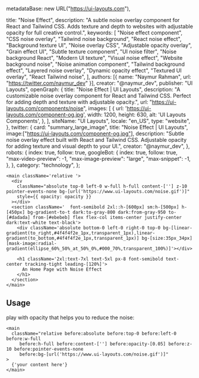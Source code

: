   metadataBase: new URL("https://ui-layouts.com"),

  title: "Noise Effect",
  description:
    "A subtle noise overlay component for React and Tailwind CSS. Adds texture and depth to websites with adjustable opacity for full creative control.",
  keywords: [
    "Noise effect component",
    "CSS noise overlay",
    "Tailwind noise background",
    "React noise effect",
    "Background texture UI",
    "Noise overlay CSS",
    "Adjustable opacity overlay",
    "Grain effect UI",
    "Subtle texture component",
    "UI noise filter",
    "Noise background React",
    "Modern UI texture",
    "Visual noise effect",
    "Website background noise",
    "Noise animation component",
    "Tailwind background effect",
    "Layered noise overlay",
    "Dynamic opacity effect",
    "Textured UI overlay",
    "React Tailwind noise",
  ],
  authors: [{ name: "Naymur Rahman", url: "https://twitter.com/naymur_dev" }],
  creator: "@naymur_dev",
  publisher: "UI Layouts",
  openGraph: {
    title: "Noise Effect | UI Layouts",
    description:
      "A customizable noise overlay component for React and Tailwind CSS. Perfect for adding depth and texture with adjustable opacity.",
    url: "https://ui-layouts.com/components/noise",
    images: [
      {
        url: 'https://ui-layouts.com/component-og.jpg',
        width: 1200,
        height: 630,
        alt: 'UI Layouts Components',
      },
    ],
    siteName: "UI Layouts",
    locale: "en_US",
    type: "website",
  },
  twitter: {
    card: "summary_large_image",
    title: "Noise Effect | UI Layouts",
    image:["https://ui-layouts.com/component-og.jpg"],
    description:
      "Subtle noise overlay effect built with React and Tailwind CSS. Adjustable opacity for adding texture and visual depth to your UI.",
    creator: "@naymur_dev",
  },
  robots: {
    index: true,
    follow: true,
    googleBot: {
      index: true,
      follow: true,
      "max-video-preview": -1,
      "max-image-preview": "large",
      "max-snippet": -1,
    },
  },
  category: "technology",
};

<ComponentCodePreview name='noise-effect' isTab isFitheight>


```tsx
<main className='relative '>
  <div
    className="absolute top-0 left-0 w-full h-full content-[''] z-10 pointer-events-none bg-[url('https://www.ui-layouts.com/noise.gif')]"
    style={{ opacity: opacity }}
  ></div>
  <section className='  font-semibold 2xl::h-[600px] sm:h-[500px] h-[450px] bg-gradient-to-t dark:to-gray-800 dark:from-gray-950 to-[#dadada] from-[#ebebeb] flex flex-col items-center justify-center dark:text-white text-black'>
    <div className='absolute bottom-0 left-0 right-0 top-0 bg-[linear-gradient(to_right,#4f4f4f2e_1px,transparent_1px),linear-gradient(to_bottom,#4f4f4f2e_1px,transparent_1px)] bg-[size:35px_34px] [mask-image:radial-gradient(ellipse_60%_50%_at_50%_0%,#000_70%,transparent_100%)]'></div>

    <h1 className='2xl:text-7xl text-5xl px-8 font-semibold text-center tracking-tight leading-[120%]'>
      An Home Page with Noise Effect
    </h1>
  </section>
</main>
```

</ComponentCodePreview>

## Usage

play with opacity that helps you to reduce the noise:

```tsx
<main
  className="relative before:absolute before:top-0 before:left-0 before:w-full
     before:h-full before:content-[''] before:opacity-[0.05] before:z-10 before:pointer-events-none
     before:bg-[url('https://www.ui-layouts.com/noise.gif')]"
>
  {'your content here'}
</main>
```
